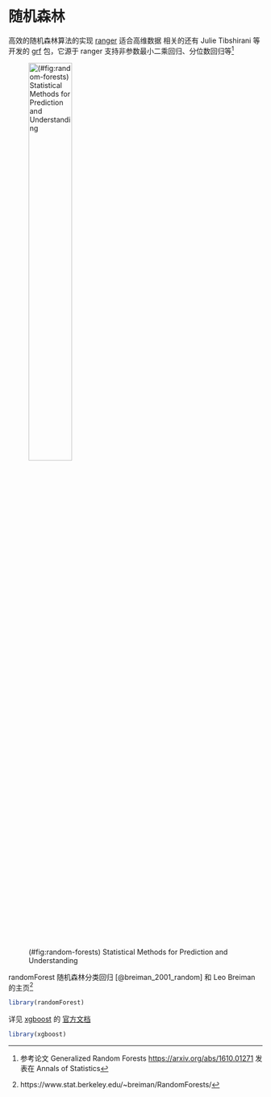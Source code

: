 # 随机森林 {#chap:random-forests}

高效的随机森林算法的实现 [ranger](https://github.com/imbs-hl/ranger) 适合高维数据
相关的还有 Julie Tibshirani 等开发的 [grf](https://github.com/grf-labs/grf) 包，它源于 ranger 支持非参数最小二乘回归、分位数回归等[^grf-paper]

![(\#fig:random-forests) Statistical Methods for Prediction and Understanding](https://www.stat.berkeley.edu/~breiman/RandomForests/Forest3.jpg){ width=45% }

randomForest 随机森林分类回归 [@breiman_2001_random] 和 Leo Breiman 的主页[^breiman]

```r
library(randomForest)
```

详见 [xgboost](https://github.com/dmlc/xgboost/tree/master/R-package) 的 [官方文档](https://xgboost.readthedocs.io/en/latest)

```r
library(xgboost)
```


[^breiman]: https://www.stat.berkeley.edu/~breiman/RandomForests/
[^grf-paper]: 参考论文 Generalized Random Forests <https://arxiv.org/abs/1610.01271> 发表在 Annals of Statistics

